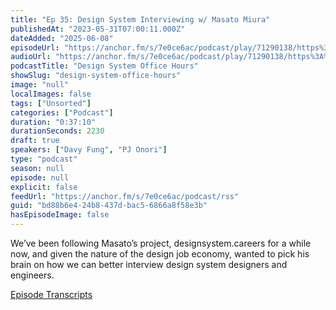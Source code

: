 ```yaml
---
title: "Ep 35: Design System Interviewing w/ Masato Miura"
publishedAt: "2023-05-31T07:00:11.000Z"
dateAdded: "2025-06-08"
episodeUrl: "https://anchor.fm/s/7e0ce6ac/podcast/play/71290138/https%3A%2F%2Fd3ctxlq1ktw2nl.cloudfront.net%2Fstaging%2F2023-4-30%2F1e0a5288-c059-7da9-181e-baf8b0da5bca.mp3"
audioUrl: "https://anchor.fm/s/7e0ce6ac/podcast/play/71290138/https%3A%2F%2Fd3ctxlq1ktw2nl.cloudfront.net%2Fstaging%2F2023-4-30%2F1e0a5288-c059-7da9-181e-baf8b0da5bca.mp3"
podcastTitle: "Design System Office Hours"
showSlug: "design-system-office-hours"
image: "null"
localImages: false
tags: ["Unsorted"]
categories: ["Podcast"]
duration: "0:37:10"
durationSeconds: 2230
draft: true
speakers: ["Davy Fung", "PJ Onori"]
type: "podcast"
season: null
episode: null
explicit: false
feedUrl: "https://anchor.fm/s/7e0ce6ac/podcast/rss"
guid: "bd88b6e4-24b8-437d-bac5-6866a8f58e3b"
hasEpisodeImage: false
---
```

We’ve been following Masato’s project, designsystem.careers for a while now, and given the nature of the design job economy, wanted to pick his brain on how we can better interview design system designers and engineers.

[⁠Episode Transcripts⁠](https://docs.google.com/document/d/1eBPOj7pQJBKCsc4uWlMM1XwwfTOLiK7Av_qEbwu2F_M/edit?usp=sharing)

